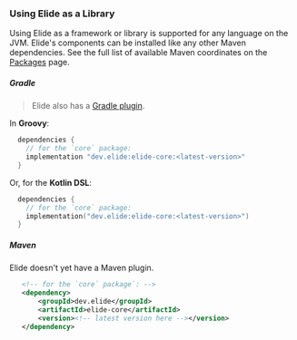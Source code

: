 
### Using Elide as a Library

Using Elide as a framework or library is supported for any language on the JVM. Elide's components can be installed like
any other Maven dependencies. See the full list of available Maven coordinates on the [Packages](/library/packages)
page.

##### Gradle

> Elide also has a [Gradle plugin](/tools/gradle).

In **Groovy**:

```groovy
  dependencies {
    // for the `core` package:
    implementation "dev.elide:elide-core:<latest-version>"
  }
```

Or, for the **Kotlin DSL**:

```kotlin
  dependencies {
    // for the `core` package:
    implementation("dev.elide:elide-core:<latest-version>")
  }
```

##### Maven

Elide doesn't yet have a Maven plugin.

```xml
   <!-- for the `core` package`: -->
   <dependency>
       <groupId>dev.elide</groupId>
       <artifactId>elide-core</artifactId>
       <version><!-- latest version here --></version>
   </dependency>
```
